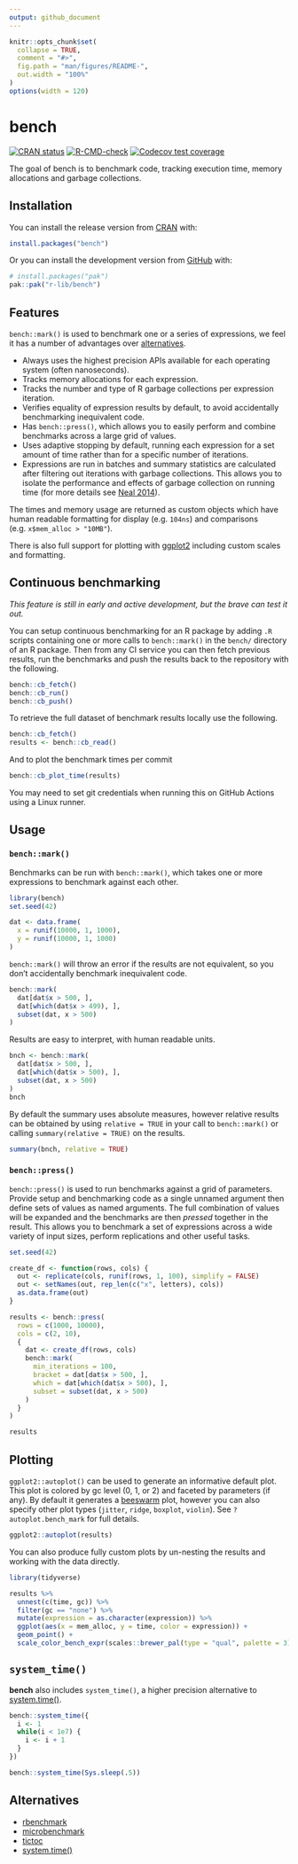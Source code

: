 ```yaml
---
output: github_document
---
```


<!-- README.md is generated from README.Rmd. Please edit that file -->

```r
knitr::opts_chunk$set(
  collapse = TRUE,
  comment = "#>",
  fig.path = "man/figures/README-",
  out.width = "100%"
)
options(width = 120)
```

# bench

<!-- badges: start -->

[![CRAN status](https://www.r-pkg.org/badges/version/bench)](https://cran.r-project.org/package=bench) [![R-CMD-check](https://github.com/r-lib/bench/actions/workflows/R-CMD-check.yaml/badge.svg)](https://github.com/r-lib/bench/actions/workflows/R-CMD-check.yaml) [![Codecov test coverage](https://codecov.io/gh/r-lib/bench/branch/main/graph/badge.svg)](https://app.codecov.io/gh/r-lib/bench?branch=main)

<!-- badges: end -->

The goal of bench is to benchmark code, tracking execution time, memory allocations and garbage collections.

## Installation

You can install the release version from [CRAN](https://cran.r-project.org/) with:

```r
install.packages("bench")
```

Or you can install the development version from [GitHub](https://github.com/) with:

``` r
# install.packages("pak")
pak::pak("r-lib/bench")
```

## Features

`bench::mark()` is used to benchmark one or a series of expressions, we feel it has a number of advantages over [alternatives](#alternatives).

-   Always uses the highest precision APIs available for each operating system (often nanoseconds).
-   Tracks memory allocations for each expression.
-   Tracks the number and type of R garbage collections per expression iteration.
-   Verifies equality of expression results by default, to avoid accidentally benchmarking inequivalent code.
-   Has `bench::press()`, which allows you to easily perform and combine benchmarks across a large grid of values.
-   Uses adaptive stopping by default, running each expression for a set amount of time rather than for a specific number of iterations.
-   Expressions are run in batches and summary statistics are calculated after filtering out iterations with garbage collections. This allows you to isolate the performance and effects of garbage collection on running time (for more details see [Neal 2014](https://radfordneal.wordpress.com/2014/02/02/inaccurate-results-from-microbenchmark/)).

The times and memory usage are returned as custom objects which have human readable formatting for display (e.g. `104ns`) and comparisons (e.g. `x$mem_alloc > "10MB"`).

There is also full support for plotting with [ggplot2](https://ggplot2.tidyverse.org/) including custom scales and formatting.

## Continuous benchmarking

*This feature is still in early and active development, but the brave can test it out.*

You can setup continuous benchmarking for an R package by adding `.R` scripts containing one or more calls to `bench::mark()` in the `bench/` directory of an R package.
Then from any CI service you can then fetch previous results, run the benchmarks and push the results back to the repository with the following.

``` r
bench::cb_fetch()
bench::cb_run()
bench::cb_push()
```

To retrieve the full dataset of benchmark results locally use the following.

``` r
bench::cb_fetch()
results <- bench::cb_read()
```

And to plot the benchmark times per commit

``` r
bench::cb_plot_time(results)
```

You may need to set git credentials when running this on GitHub Actions using a Linux runner.

## Usage

### `bench::mark()`

Benchmarks can be run with `bench::mark()`, which takes one or more expressions to benchmark against each other.

```r
library(bench)
set.seed(42)

dat <- data.frame(
  x = runif(10000, 1, 1000), 
  y = runif(10000, 1, 1000)
)
```

`bench::mark()` will throw an error if the results are not equivalent, so you don't accidentally benchmark inequivalent code.

```r
bench::mark(
  dat[dat$x > 500, ],
  dat[which(dat$x > 499), ],
  subset(dat, x > 500)
)
```

Results are easy to interpret, with human readable units.

```r
bnch <- bench::mark(
  dat[dat$x > 500, ],
  dat[which(dat$x > 500), ],
  subset(dat, x > 500)
)
bnch
```

By default the summary uses absolute measures, however relative results can be obtained by using `relative = TRUE` in your call to `bench::mark()` or calling `summary(relative = TRUE)` on the results.

```r
summary(bnch, relative = TRUE)
```

### `bench::press()`

`bench::press()` is used to run benchmarks against a grid of parameters.
Provide setup and benchmarking code as a single unnamed argument then define sets of values as named arguments.
The full combination of values will be expanded and the benchmarks are then *pressed* together in the result.
This allows you to benchmark a set of expressions across a wide variety of input sizes, perform replications and other useful tasks.

```r
set.seed(42)

create_df <- function(rows, cols) {
  out <- replicate(cols, runif(rows, 1, 100), simplify = FALSE)
  out <- setNames(out, rep_len(c("x", letters), cols))
  as.data.frame(out)
}

results <- bench::press(
  rows = c(1000, 10000),
  cols = c(2, 10),
  {
    dat <- create_df(rows, cols)
    bench::mark(
      min_iterations = 100,
      bracket = dat[dat$x > 500, ],
      which = dat[which(dat$x > 500), ],
      subset = subset(dat, x > 500)
    )
  }
)

results
```

## Plotting

`ggplot2::autoplot()` can be used to generate an informative default plot.
This plot is colored by gc level (0, 1, or 2) and faceted by parameters (if any).
By default it generates a [beeswarm](https://github.com/eclarke/ggbeeswarm#geom_quasirandom) plot, however you can also specify other plot types (`jitter`, `ridge`, `boxplot`, `violin`).
See `?autoplot.bench_mark` for full details.

```r
ggplot2::autoplot(results)
```

You can also produce fully custom plots by un-nesting the results and working with the data directly.

```r
library(tidyverse)

results %>%
  unnest(c(time, gc)) %>%
  filter(gc == "none") %>%
  mutate(expression = as.character(expression)) %>%
  ggplot(aes(x = mem_alloc, y = time, color = expression)) +
  geom_point() +
  scale_color_bench_expr(scales::brewer_pal(type = "qual", palette = 3))
```

## `system_time()`

**bench** also includes `system_time()`, a higher precision alternative to [system.time()](https://www.rdocumentation.org/packages/base/versions/3.5.0/topics/system.time).

```r
bench::system_time({ 
  i <- 1
  while(i < 1e7) {
    i <- i + 1
  }
})

bench::system_time(Sys.sleep(.5))
```

## Alternatives {#alternatives}

-   [rbenchmark](https://cran.r-project.org/package=rbenchmark)
-   [microbenchmark](https://cran.r-project.org/package=microbenchmark)
-   [tictoc](https://cran.r-project.org/package=tictoc)
-   [system.time()](https://www.rdocumentation.org/packages/base/versions/3.5.0/topics/system.time)
